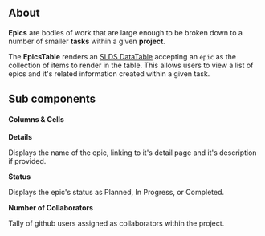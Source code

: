 

<Meta title="Epics/Table/Intro" component={EpicsTableComponent} />

## About

**Epics** are bodies of work that are large enough to be broken down to a number of smaller **tasks** within a given **project**.

The **EpicsTable** renders an [SLDS DataTable](https://react.lightningdesignsystem.com/components/data-tables/) accepting an `epic` as the collection of items to render in the table. This allows users to view a list of epics and it's related information created within a given task.

## Sub components

#### Columns & Cells

**Details**

Displays the name of the epic, linking to it's detail page and it's description if provided.

**Status**

Displays the epic's status as Planned, In Progress, or Completed.

**Number of Collaborators**

Tally of github users assigned as collaborators within the project.
